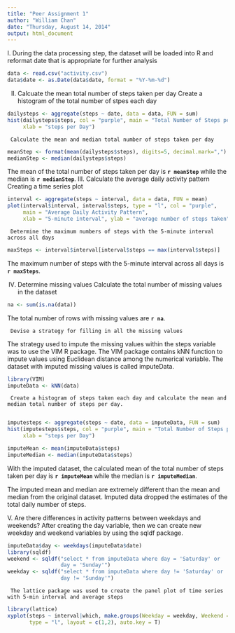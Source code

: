 ```yaml
---
title: "Peer Assignment 1"
author: "William Chan"
date: "Thursday, August 14, 2014"
output: html_document
---
```


I. During the data processing step, the dataset will be loaded into R and reformat date that is appropriate for further analysis

```r
data <- read.csv("activity.csv")
data$date <- as.Date(data$date, format = "%Y-%m-%d")
```

II. Calcuate the mean total number of steps taken per day
     Create a histogram of the total number of stpes each day

```r
dailysteps <- aggregate(steps ~ date, data = data, FUN = sum)
hist(dailysteps$steps, col = "purple", main = "Total Number of Steps per Day",
     xlab = "steps per Day")
```

     Calculate the mean and median total number of steps taken per day

```r
meanStep <- format(mean(dailysteps$steps), digits=5, decimal.mark=",")
medianStep <- median(dailysteps$steps)
```

The mean of the total number of steps taken per day is **`r meanStep`** while the median is **`r medianStep`**.
III. Calculate the average daily activity pattern
     Creating a time series plot

```r
interval <- aggregate(steps ~ interval, data = data, FUN = mean)
plot(interval$interval, interval$steps, type = "l", col = "purple",
     main = "Average Daily Activity Pattern",
     xlab = "5-minute interval", ylab = "average number of steps taken")
```

     Determine the maximum numbers of steps with the 5-minute interval across all days

```r
maxSteps <- interval$interval[interval$steps == max(interval$steps)]
```

The maximum number of steps with the 5-minute interval across all days is **`r maxSteps`**.

IV. Determine missing values
     Calculate the total number of missing values in the dataset
     
```r
na <- sum(is.na(data))
```
The total number of rows with missing values are **`r na`**.

     Devise a strategy for filling in all the missing values

The strategy used to impute the missing values within the steps variable was to use the VIM R package. The VIM package contains kNN function to impute values using Euclidean distance among the numerical variable. The dataset with imputed missing values is called imputeData. 

```r
library(VIM)
imputeData <- kNN(data)
```

     Create a histogram of steps taken each day and calculate the mean and median total number of steps per day.
     
```r
imputesteps <- aggregate(steps ~ date, data = imputeData, FUN = sum)
hist(imputesteps$steps, col = "purple", main = "Total Number of Steps per Day After Imputation",
     xlab = "steps per Day")
```

```r
imputeMean <- mean(imputeData$steps)
imputeMedian <- median(imputeData$steps)
```

With the imputed dataset, the calculated mean of the total number of steps taken per day is **`r imputeMean`** while the median is **`r imputeMedian`**.

The imputed mean and median are extremely different than the mean and median from the original dataset. Imputed data dropped the estimates of the total daily number of steps.

V. Are there differences in activity patterns between weekdays and weekends?
     After creating the day variable, then we can create new weekday and weekend variables by using the sqldf package.
     
```r
imputeData$day <- weekdays(imputeData$date)
library(sqldf)
weekend <- sqldf("select * from imputeData where day = 'Saturday' or 
                 day = 'Sunday'")
weekday <- sqldf("select * from imputeData where day != 'Saturday' or
                 day != 'Sunday'")
```

     The lattice package was used to create the panel plot of time series with 5-min interval and average steps


```r
library(lattice)
xyplot(steps ~ interval|which, make.groups(Weekday = weekday, Weekend = weekend),
       type = "l", layout = c(1,2), auto.key = T)
```